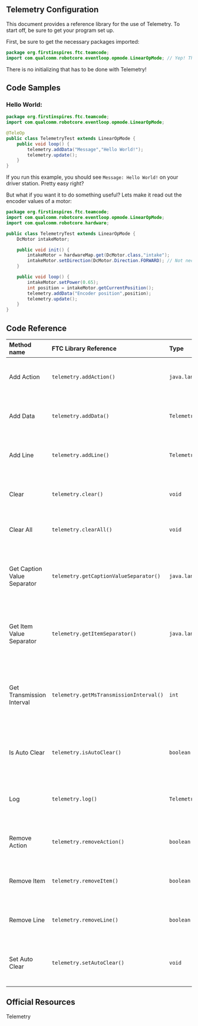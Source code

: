 ## Telemetry Configuration

This document provides a reference library for the use of Telemetry. To start off, be sure to get your program set up.

First, be sure to get the necessary packages imported:

```java
package org.firstinspires.ftc.teamcode;
import com.qualcomm.robotcore.eventloop.opmode.LinearOpMode; // Yep! That's it!
```

There is no initializing that has to be done with Telemetry!

## Code Samples

### Hello World:

```java
package org.firstinspires.ftc.teamcode;
import com.qualcomm.robotcore.eventloop.opmode.LinearOpMode;

@TeleOp
public class TelemetryTest extends LinearOpMode {
    public void loop() {
        telemetry.addData("Message","Hello World!");
        telemetry.update();
    }
}
```

If you run this example, you should see `Message: Hello World!` on your driver station. Pretty easy right?

But what if you want it to do something useful? Lets make it read out the encoder values of a motor:

```java
package org.firstinspires.ftc.teamcode;
import com.qualcomm.robotcore.eventloop.opmode.LinearOpMode;
import com.qualcomm.robotcore.hardware;

public class TelemetryTest extends LinearOpMode {
    DcMotor intakeMotor;

    public void init() {
        intakeMotor = hardwareMap.get(DcMotor.class,"intake");
        intakeMotor.setDirection(DcMotor.Direction.FORWARD); // Not necessary, but good practice to set the motor back to the correct direction.
    }

    public void loop() {
        intakeMotor.setPower(0.65);
        int position = intakeMotor.getCurrentPosition();
        telemetry.addData("Encoder position",position);
        telemetry.update();
    }
}
```

## Code Reference

| Method name | FTC Library Reference | Type | Parent | Description | Documentation |
| :--- | :--- | :--- | :--- | :--- | :--- |
| Add Action | `telemetry.addAction()` | `java.lang.Object` | `Telemetry` | In addition to items and lines, a telemetry may also contain a list of actions. | [https://ftctechnh.github.io/ftc\_app/doc/javadoc/org/firstinspires/ftc/robotcore/external/Telemetry.html\#addAction-java.lang.Runnable-](https://ftctechnh.github.io/ftc_app/doc/javadoc/org/firstinspires/ftc/robotcore/external/Telemetry.html#addAction-java.lang.Runnable-) |
| Add Data | `telemetry.addData()` | `Telemetry.Item` | `Telemetry` | Adds an item to the end of the telemetry being built for driver station display. | [https://ftctechnh.github.io/ftc\_app/doc/javadoc/org/firstinspires/ftc/robotcore/external/Telemetry.html\#addData-java.lang.String-org.firstinspires.ftc.robotcore.external.Func-](https://ftctechnh.github.io/ftc_app/doc/javadoc/org/firstinspires/ftc/robotcore/external/Telemetry.html#addData-java.lang.String-org.firstinspires.ftc.robotcore.external.Func-) |
| Add Line | `telemetry.addLine()` | `Telemetry.Line` | `Telemetry` | Creates and returns a new line in the receiver Telemetry. | [https://ftctechnh.github.io/ftc\_app/doc/javadoc/org/firstinspires/ftc/robotcore/external/Telemetry.html\#addLine--](https://ftctechnh.github.io/ftc_app/doc/javadoc/org/firstinspires/ftc/robotcore/external/Telemetry.html#addLine--) |
| Clear | `telemetry.clear()` | `void` | `Telemetry` | Removes all items from the receiver whose value is not to be retained. | [https://ftctechnh.github.io/ftc\_app/doc/javadoc/org/firstinspires/ftc/robotcore/external/Telemetry.html\#clear--](https://ftctechnh.github.io/ftc_app/doc/javadoc/org/firstinspires/ftc/robotcore/external/Telemetry.html#clear--) |
| Clear All | `telemetry.clearAll()` | `void` | `Telemetry` | Removes all items, lines, and actions from the receiver | [https://ftctechnh.github.io/ftc\_app/doc/javadoc/org/firstinspires/ftc/robotcore/external/Telemetry.html\#clearAll--](https://ftctechnh.github.io/ftc_app/doc/javadoc/org/firstinspires/ftc/robotcore/external/Telemetry.html#clearAll--) |
| Get Caption Value Separator | `telemetry.getCaptionValueSeparator()` | `java.lang.String` | `Telemetry` | Returns the string which is used to separate caption from value within a Telemetry Telemetry.Item. | [https://ftctechnh.github.io/ftc\_app/doc/javadoc/org/firstinspires/ftc/robotcore/external/Telemetry.html\#getCaptionValueSeparator--](https://ftctechnh.github.io/ftc_app/doc/javadoc/org/firstinspires/ftc/robotcore/external/Telemetry.html#getCaptionValueSeparator--) |
| Get Item Value Separator | `telemetry.getItemSeparator()` | `java.lang.String` | `Telemetry` | Returns the string which is used to separate Telemetry.Items contained within a line. | [https://ftctechnh.github.io/ftc\_app/doc/javadoc/org/firstinspires/ftc/robotcore/external/Telemetry.html\#getItemSeparator--](https://ftctechnh.github.io/ftc_app/doc/javadoc/org/firstinspires/ftc/robotcore/external/Telemetry.html#getItemSeparator--) |
| Get Transmission Interval | `telemetry.getMsTransmissionInterval()` | `int` | `Telemetry` | Returns the minimum interval between Telemetry transmissions from the robot controller to the driver station | [https://ftctechnh.github.io/ftc\_app/doc/javadoc/org/firstinspires/ftc/robotcore/external/Telemetry.html\#getMsTransmissionInterval--](https://ftctechnh.github.io/ftc_app/doc/javadoc/org/firstinspires/ftc/robotcore/external/Telemetry.html#getMsTransmissionInterval--) |
| Is Auto Clear | `telemetry.isAutoClear()` | `boolean` | `Telemetry` | Answers whether clear\(\) is automatically called after each call to update\(\). | [https://ftctechnh.github.io/ftc\_app/doc/javadoc/org/firstinspires/ftc/robotcore/external/Telemetry.html\#isAutoClear--](https://ftctechnh.github.io/ftc_app/doc/javadoc/org/firstinspires/ftc/robotcore/external/Telemetry.html#isAutoClear--) |
| Log | `telemetry.log()` | `Telemetry.Log` | `Telemetry` | Returns the log of this Telemetry to which log entries may be appended. | [https://ftctechnh.github.io/ftc\_app/doc/javadoc/org/firstinspires/ftc/robotcore/external/Telemetry.html\#log--](https://ftctechnh.github.io/ftc_app/doc/javadoc/org/firstinspires/ftc/robotcore/external/Telemetry.html#log--) |
| Remove Action | `telemetry.removeAction()` | `boolean` | `Telemetry` | Removes a previously added action from the receiver. | [https://ftctechnh.github.io/ftc\_app/doc/javadoc/org/firstinspires/ftc/robotcore/external/Telemetry.html\#removeAction-java.lang.Object-](https://ftctechnh.github.io/ftc_app/doc/javadoc/org/firstinspires/ftc/robotcore/external/Telemetry.html#removeAction-java.lang.Object-) |
| Remove Item | `telemetry.removeItem()` | `boolean` | `Telemetry` | Removes an item from the receiver telemetry, if present. | [https://ftctechnh.github.io/ftc\_app/doc/javadoc/org/firstinspires/ftc/robotcore/external/Telemetry.html\#removeItem-org.firstinspires.ftc.robotcore.external.Telemetry.Item-](https://ftctechnh.github.io/ftc_app/doc/javadoc/org/firstinspires/ftc/robotcore/external/Telemetry.html#removeItem-org.firstinspires.ftc.robotcore.external.Telemetry.Item-) |
| Remove Line | `telemetry.removeLine()` | `boolean` | `Telemetry` | Removes a line from the receiver telemetry, if present. | [https://ftctechnh.github.io/ftc\_app/doc/javadoc/org/firstinspires/ftc/robotcore/external/Telemetry.html\#removeLine-org.firstinspires.ftc.robotcore.external.Telemetry.Line-](https://ftctechnh.github.io/ftc_app/doc/javadoc/org/firstinspires/ftc/robotcore/external/Telemetry.html#removeLine-org.firstinspires.ftc.robotcore.external.Telemetry.Line-) |
| Set Auto Clear | `telemetry.setAutoClear()` | `void` | `Telemetry` | Sets whether clear\(\) is automatically called after each call to update\(\). | [https://ftctechnh.github.io/ftc\_app/doc/javadoc/org/firstinspires/ftc/robotcore/external/Telemetry.html\#setAutoClear-boolean-](https://ftctechnh.github.io/ftc_app/doc/javadoc/org/firstinspires/ftc/robotcore/external/Telemetry.html#setAutoClear-boolean-) |

## Official Resources

<Bookmark url="https://ftctechnh.github.io/ftc_app/doc/javadoc/org/firstinspires/ftc/robotcore/external/Telemetry.html">

Telemetry

</Bookmark>